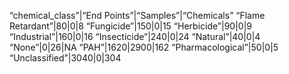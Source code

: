 "chemical_class"|"End Points"|"Samples"|"Chemicals"
"Flame Retardant"|80|0|8
"Fungicide"|150|0|15
"Herbicide"|90|0|9
"Industrial"|160|0|16
"Insecticide"|240|0|24
"Natural"|40|0|4
"None"|0|26|NA
"PAH"|1620|2900|162
"Pharmacological"|50|0|5
"Unclassified"|3040|0|304
